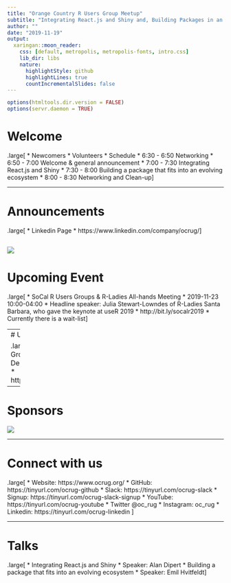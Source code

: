 ```yaml
---
title: "Orange Country R Users Group Meetup"
subtitle: "Integrating React.js and Shiny and, Building Packages in an Ecosystem"
author: ""
date: "2019-11-19"
output:
  xaringan::moon_reader:
    css: [default, metropolis, metropolis-fonts, intro.css]
    lib_dir: libs
    nature:
      highlightStyle: github
      highlightLines: true
      countIncrementalSlides: false
---
```


```r
options(htmltools.dir.version = FALSE)
options(servr.daemon = TRUE)
```

# Welcome

.large[
* Newcomers
* Volunteers
* Schedule
    * 6:30 - 6:50 Networking
    * 6:50 - 7:00 Welcome & general announcement
    * 7:00 - 7:30 Integrating React.js and Shiny
    * 7:30 - 8:00 Building a package that fits into an evolving ecosystem
    * 8:00 - 8:30 Networking and Clean-up
]

---

# Announcements
.large[
* Linkedin Page
    * https://www.linkedin.com/company/ocrug/
]

![](linkedin.png)
---

# Upcoming Event

.large[
* SoCal R Users Groups & R-Ladies All-hands Meeting
    * 2019-11-23 10:00-04:00
    * Headline speaker: Julia Stewart-Lowndes of R-Ladies Santa Barbara, who gave the keynote at useR 2019
    * http://bit.ly/socalr2019
    * Currently there is a wait-list
]

---
# Upcoming Event

.large[
* 4th Annual OC Tech User Group Winter Party
    * Tuesday, December 10, 2019 6:30-8:30 PM
    * https://octugwinter.eventbrite.com/
]

---

# Sponsors


![](PeopleSpace.png)

---

# Connect with us
.large[
* Website: https://www.ocrug.org/
* GitHub: https://tinyurl.com/ocrug-github
* Slack: https://tinyurl.com/ocrug-slack
    * Signup: https://tinyurl.com/ocrug-slack-signup
* YouTube: https://tinyurl.com/ocrug-youtube
* Twitter @oc_rug 
* Instagram: oc_rug
* Linkedin: https://tinyurl.com/ocrug-linkedin
]

---

# Talks
.large[
* Integrating React.js and Shiny
    * Speaker: Alan Dipert
* Building a package that fits into an evolving ecosystem
    * Speaker: Emil Hvitfeldt
]

